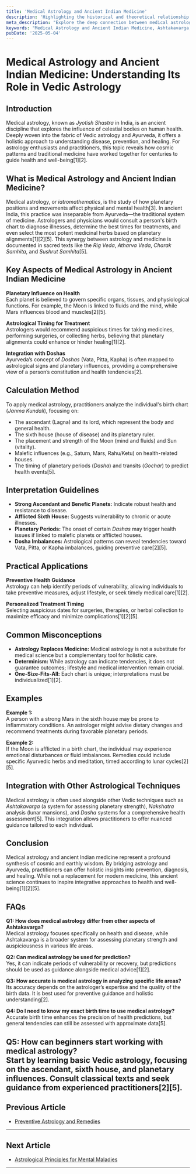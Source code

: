 ```yaml
---
title: 'Medical Astrology and Ancient Indian Medicine'
description: 'Highlighting the historical and theoretical relationship between medical astrology and ancient Indian systems like Ayurveda, noting that in olden times every Ayurveda practitioner were supposed to be an astrologer also. Practitioners like Sushruta were said to consult horoscopes before major operations, and Ayurveda, developed as an off-shoot of Atharvana Veda, is closely related, contrasting with modern medicine''s lack of attempts to assess astrology''s value.'
meta_description: "Explore the deep connection between medical astrology and ancient Indian medicine, its roots in Vedic astrology, and how it continues to influence holistic health practices today."
keywords: "Medical Astrology and Ancient Indian Medicine, Ashtakavarga, Vedic Astrology, Ayurveda, Jyotish Shastra, Doshas"
pubDate: '2025-05-04'
---
```


# Medical Astrology and Ancient Indian Medicine: Understanding Its Role in Vedic Astrology

## Introduction

Medical astrology, known as *Jyotish Shastra* in India, is an ancient discipline that explores the influence of celestial bodies on human health. Deeply woven into the fabric of Vedic astrology and Ayurveda, it offers a holistic approach to understanding disease, prevention, and healing. For astrology enthusiasts and practitioners, this topic reveals how cosmic patterns and traditional medicine have worked together for centuries to guide health and well-being[1][2].

## What is Medical Astrology and Ancient Indian Medicine?

Medical astrology, or *iatromathematics*, is the study of how planetary positions and movements affect physical and mental health[3]. In ancient India, this practice was inseparable from Ayurveda—the traditional system of medicine. Astrologers and physicians would consult a person's birth chart to diagnose illnesses, determine the best times for treatments, and even select the most potent medicinal herbs based on planetary alignments[1][2][5]. This synergy between astrology and medicine is documented in sacred texts like the *Rig Veda*, *Atharva Veda*, *Charak Samhita*, and *Sushrut Samhita*[5].

## Key Aspects of Medical Astrology in Ancient Indian Medicine

**Planetary Influence on Health**  
Each planet is believed to govern specific organs, tissues, and physiological functions. For example, the Moon is linked to fluids and the mind, while Mars influences blood and muscles[2][5].

**Astrological Timing for Treatment**  
Astrologers would recommend auspicious times for taking medicines, performing surgeries, or collecting herbs, believing that planetary alignments could enhance or hinder healing[1][2].

**Integration with Doshas**  
Ayurveda’s concept of *Doshas* (Vata, Pitta, Kapha) is often mapped to astrological signs and planetary influences, providing a comprehensive view of a person’s constitution and health tendencies[2].

## Calculation Method

To apply medical astrology, practitioners analyze the individual's birth chart (*Janma Kundali*), focusing on:

- The ascendant (Lagna) and its lord, which represent the body and general health.
- The sixth house (house of disease) and its planetary ruler.
- The placement and strength of the Moon (mind and fluids) and Sun (vitality).
- Malefic influences (e.g., Saturn, Mars, Rahu/Ketu) on health-related houses.
- The timing of planetary periods (*Dasha*) and transits (*Gochar*) to predict health events[5].

## Interpretation Guidelines

- **Strong Ascendant and Benefic Planets:** Indicate robust health and resistance to disease.
- **Afflicted Sixth House:** Suggests vulnerability to chronic or acute illnesses.
- **Planetary Periods:** The onset of certain *Dashas* may trigger health issues if linked to malefic planets or afflicted houses.
- **Dosha Imbalances:** Astrological patterns can reveal tendencies toward Vata, Pitta, or Kapha imbalances, guiding preventive care[2][5].

## Practical Applications

**Preventive Health Guidance**  
Astrology can help identify periods of vulnerability, allowing individuals to take preventive measures, adjust lifestyle, or seek timely medical care[1][2].

**Personalized Treatment Timing**  
Selecting auspicious dates for surgeries, therapies, or herbal collection to maximize efficacy and minimize complications[1][2][5].

## Common Misconceptions

- **Astrology Replaces Medicine:** Medical astrology is not a substitute for medical science but a complementary tool for holistic care.
- **Determinism:** While astrology can indicate tendencies, it does not guarantee outcomes; lifestyle and medical intervention remain crucial.
- **One-Size-Fits-All:** Each chart is unique; interpretations must be individualized[1][2].

## Examples

**Example 1:**  
A person with a strong Mars in the sixth house may be prone to inflammatory conditions. An astrologer might advise dietary changes and recommend treatments during favorable planetary periods.

**Example 2:**  
If the Moon is afflicted in a birth chart, the individual may experience emotional disturbances or fluid imbalances. Remedies could include specific Ayurvedic herbs and meditation, timed according to lunar cycles[2][5].

## Integration with Other Astrological Techniques

Medical astrology is often used alongside other Vedic techniques such as *Ashtakavarga* (a system for assessing planetary strength), *Nakshatra* analysis (lunar mansions), and *Dasha* systems for a comprehensive health assessment[5]. This integration allows practitioners to offer nuanced guidance tailored to each individual.

## Conclusion

Medical astrology and ancient Indian medicine represent a profound synthesis of cosmic and earthly wisdom. By bridging astrology and Ayurveda, practitioners can offer holistic insights into prevention, diagnosis, and healing. While not a replacement for modern medicine, this ancient science continues to inspire integrative approaches to health and well-being[1][2][5].

## FAQs

**Q1: How does medical astrology differ from other aspects of Ashtakavarga?**  
Medical astrology focuses specifically on health and disease, while Ashtakavarga is a broader system for assessing planetary strength and auspiciousness in various life areas.

**Q2: Can medical astrology be used for prediction?**  
Yes, it can indicate periods of vulnerability or recovery, but predictions should be used as guidance alongside medical advice[1][2].

**Q3: How accurate is medical astrology in analyzing specific life areas?**  
Its accuracy depends on the astrologer’s expertise and the quality of the birth data. It is best used for preventive guidance and holistic understanding[2].

**Q4: Do I need to know my exact birth time to use medical astrology?**  
Accurate birth time enhances the precision of health predictions, but general tendencies can still be assessed with approximate data[5].

**Q5: How can beginners start working with medical astrology?**  
Start by learning basic Vedic astrology, focusing on the ascendant, sixth house, and planetary influences. Consult classical texts and seek guidance from experienced practitioners[2][5].
---

## Previous Article
- [Preventive Astrology and Remedies](190109_Preventive_Astrology_and_Remedies.mdx)

---

## Next Article
- [Astrological Principles for Mental Maladies](190111_Astrological_Principles_for_Mental_Maladies.mdx)

---
